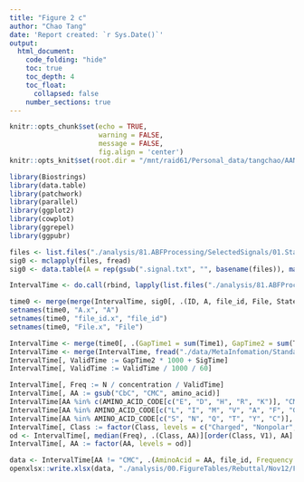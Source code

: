 ```yaml
---
title: "Figure 2 c"
author: "Chao Tang"
date: 'Report created: `r Sys.Date()`'
output: 
  html_document: 
    code_folding: "hide"
    toc: true
    toc_depth: 4
    toc_float: 
      collapsed: false
    number_sections: true
---
```


```r
knitr::opts_chunk$set(echo = TRUE, 
                      warning = FALSE, 
                      message = FALSE, 
                      fig.align = 'center')
knitr::opts_knit$set(root.dir = "/mnt/raid61/Personal_data/tangchao/AANanopore")
```

```r
library(Biostrings)
library(data.table)
library(patchwork)
library(parallel)
library(ggplot2)
library(cowplot)
library(ggrepel)
library(ggpubr)
```

```r
files <- list.files("./analysis/81.ABFProcessing/SelectedSignals/01.StandardAA/03.GroupedSignals", full.names = T)
sig0 <- mclapply(files, fread)
sig0 <- data.table(A = rep(gsub(".signal.txt", "", basename(files)), mapply(nrow, sig0)), do.call(rbind, sig0))
```

```r
IntervalTime <- do.call(rbind, lapply(list.files("./analysis/81.ABFProcessing/SelectedSignals/01.StandardAA/04.IntervalTime", full.names = T), fread))
```

```r
time0 <- merge(merge(IntervalTime, sig0[, .(ID, A, file_id, File, State)], by.x = "SigAfter", by.y = "ID"), sig0[, .(ID, A, file_id, File, State)], by.x = "SigBefore", by.y = "ID")
setnames(time0, "A.x", "A")
setnames(time0, "file_id.x", "file_id")
setnames(time0, "File.x", "File")
```

```r
IntervalTime <- merge(time0[, .(GapTime1 = sum(Time1), GapTime2 = sum(Time2)), .(File, file_id)], sig0[, .(SigTime = sum(DwellTime), N = .N, Sington = sum(State == "Sington"), Mixtrue = sum(State == "Mixtrue")), .(File, file_id)], by = c("File", "file_id"))
IntervalTime <- merge(IntervalTime, fread("./data/MetaInfomation/StandardAA_Meta.txt"), by.x = c("File", "file_id"), by.y = c("file_name", "file_id"))
IntervalTime[, ValidTime := GapTime2 * 1000 + SigTime]
IntervalTime[, ValidTime := ValidTime / 1000 / 60]
```

```r
IntervalTime[, Freq := N / concentration / ValidTime]
IntervalTime[, AA := gsub("CbC", "CMC", amino_acid)]
IntervalTime[AA %in% c(AMINO_ACID_CODE[c("E", "D", "H", "R", "K")], "CMC"), Class := "Charged"]
IntervalTime[AA %in% AMINO_ACID_CODE[c("L", "I", "M", "V", "A", "F", "G", "W", "P")], Class := "Nonpolar"]
IntervalTime[AA %in% AMINO_ACID_CODE[c("S", "N", "Q", "T", "Y", "C")], Class := "Polar"]
IntervalTime[, Class := factor(Class, levels = c("Charged", "Nonpolar", "Polar"))]
od <- IntervalTime[, median(Freq), .(Class, AA)][order(Class, V1), AA]
IntervalTime[, AA := factor(AA, levels = od)]
```

```r
data <- IntervalTime[AA != "CMC", .(AminoAcid = AA, file_id, Frequency = Freq, Class)]
openxlsx::write.xlsx(data, "./analysis/00.FigureTables/Rebuttal/Nov12/Figures/Data/Fig2C.xlsx")
```
